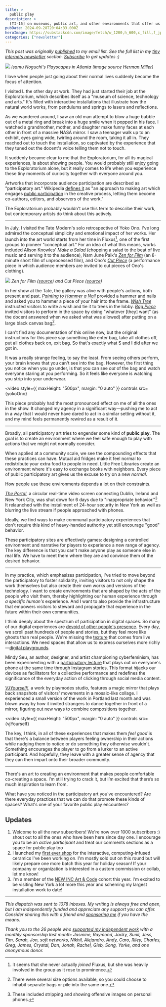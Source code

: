 ```yaml
---
title: >
  public play
description: >
  [TI-15] on museums, public art, and other environments that offer us a new normal
pubDate: 2024-09-28T20:04:33.000Z
heroImage: https://substackcdn.com/image/fetch/w_1200,h_600,c_fill,f_jpg,q_auto:good,fl_progressive:steep,g_auto/https%3A%2F%2Fsubstack-post-media.s3.amazonaws.com%2Fpublic%2Fimages%2Fcad50780-781d-4fce-9a02-ef8dad21525b_3024x2268.heic
categories: ["newsletter"]
---
```



_This post was originally [published]() to my email list. See the full list in my [tiny internets newsletter](https://spencerchang.substack.com/s/tiny-internets) section. [Subscribe](https://spencerchang.substack.com/subscribe) to get updates :)_

![](https://substackcdn.com/image/fetch/w_1456,c_limit,f_webp,q_auto:good,fl_progressive:steep/https%3A%2F%2Fsubstack-post-media.s3.amazonaws.com%2Fpublic%2Fimages%2Fd70295e2-9a6c-4087-83da-7ba13788f2bc_480x330.png)
_Isamu Noguchi's Playscapes in Atlanta (image source [Herman Miller](https://www.hermanmiller.com/stories/why-magazine/the-story-behind-isamu-noguchis-playscapes-in-atlanta/))_

I love when people just going about their normal lives suddenly become the focus of attention.

I visited L the other day at work. They had just started their job at the Exploratorium, which describes itself as a "museum of science, technology and arts." It's filled with interactive installations that illustrate how the natural world works, from pendulums and springs to lasers and reflections.

As we wandered around, I saw an old man attempt to blow a huge bubble out of a metal ring and break into a huge smile when it popped in his face. I watched a grandmother, mother, and daughter make funny faces at each other in front of a massive NASA mirror. I saw a teenager walk up to an exhibit, eyes going wide, twirling around the room, taking it all in. They reached out to touch the installation, so captivated by the experience that they tuned out the docent's voice telling them not to touch.

It suddenly became clear to me that the Exploratorium, for all its magical experiences, is about showing people. You would probably still enjoy going to the Exploratorium alone, but it really comes to life when you experience these tiny moments of curiosity together with everyone around you.

Artworks that incorporate audience participation are described as "participatory art." Wikipedia [defines it](https://en.wikipedia.org/wiki/Participatory_art) as "an approach to making art which engages [public participation](https://en.wikipedia.org/wiki/Public_participation "Public participation") in the creative process, letting them become co-authors, editors, and observers of the work."

The Exploratorium probably wouldn't use this term to describe their work, but contemporary artists do think about this actively.

---

In July, I visited the Tate Modern's solo retrospective of Yoko Ono. I've long admired the conceptual simplicity and emotional impact of her works. Her launch into the art world starts from her time in Fluxus[^1], one of the first groups to pioneer "conceptual art." For an idea of what this means, works included Alison Knowles' [_Make a Salad_](https://en.wikipedia.org/wiki/Make_a_Salad) (chopping a salad to the beat of live music and serving it to the audience), Nam June Paik's [_Zen for Film_](https://www.moma.org/collection/works/128108https://www.moma.org/collection/works/128108) (an 8-minute short film of unprocessed film), and Ono's [_Cut Piece_](https://www.moma.org/audio/playlist/15/373) (a performance piece in which audience members are invited to cut pieces of Ono's clothing).

![](https://substackcdn.com/image/fetch/w_1456,c_limit,f_webp,q_auto:good,fl_progressive:steep/https%3A%2F%2Fsubstack-post-media.s3.amazonaws.com%2Fpublic%2Fimages%2F58fc8b5d-b94e-4369-ba22-d2c9d6f6c01a_1600x800.png)
_Zen for Film ([source](https://kanal.brussels/en/events/zen-film-1)) and Cut Piece ([source](https://www.moma.org/audio/playlist/15/373))_

In her show at the Tate, the gallery was alive with people's actions, both present and past. [_Painting to Hammer a Nail_](https://www.imaginepeace.com/archives/7487) provided a hammer and nails and asked you to hammer a piece of your hair into the frame. [_Wish Tree_](<https://en.wikipedia.org/wiki/Wish_Tree_(Yoko_Ono_art_series)>) instructed visitors to write a wish and tie it to trees in the lobby. [_Bag Piece_](https://twitter.com/yokoono/status/1820836630510342474) invited visitors to perform in the space by doing "whatever \[they\] want" (as the docent answered when we asked what was allowed) after putting on a large black canvas bag[^2].

I can't find any documentation of this online now, but the original instructions for this piece say something like enter bag, take all clothes off, put all clothes back on, exit bag. So that's exactly what S and I did after we got in.

It was a really strange feeling, to say the least. From seeing others perform, your brain knows that you can't see into the bag. However, the first thing you notice when you go under, is that you can see _out_ of the bag and watch everyone staring at you performing. So it feels like everyone is watching you strip into your underwear.

<video
  style={{ maxHeight: "500px", margin: "0 auto" }}
  controls
  src={yokoOno}
></video>

This piece probably had the most pronounced effect on me of all the ones in the show. It changed my agency in a significant way—pushing me to act in a way that I would never have dared to act in a similar setting without it, and my mind feels permanently rewired as a result of it.

---

Broadly, all participatory art tries to engender some kind of **public play**. The goal is to create an environment where we feel safe enough to play with actions that we might not normally consider.

When applied at a community scale, we see the compounding effects that these practices can have. Mutual aid fridges make it feel normal to redistribute your extra food to people in need. Little Free Libraries create an environment where it's easy to exchange books with neighbors. Every piece of public participatory art gives us the excuse to try on a new _normal_.

How people use these environments depends a lot on their constraints.

[_The Portal_](https://en.wikipedia.org/wiki/New_York%E2%80%93Dublin_Portal), a circular real-time video screen connecting Dublin, Ireland and New York City, was shut down for 6 days due to "inappropriate behavior."[^3] It relaunched with the installment of 24-hour security in New York as well as blurring the live stream if people approached with phones.

Ideally, we find ways to make communal participatory experiences that don't require this kind of heavy-handed authority yet still encourage "good" behavior.

These participatory sites are effectively games: designing a controlled environment and narrative for players to experience a new range of agency. The key difference is that you can't make anyone play as someone else in real life. We have to meet them where they are and convince them of the desired behavior.

---

In my practice, which emphasizes participation, I've tried to move beyond the participatory to foster solidarity, inviting visitors to not only shape the work themselves but also create their own works and versions of the technology. I want to create environments that are shaped by the acts of the people who visit them, thereby highlighting our human experience through _a specific human's_ experience. And I want to also provide the infrastructure that empowers visitors to steward and propagate that experience in the future within their own communities.

I think deeply about the spectrum of participation in digital spaces. So many of our digital experiences are [devoid of other people's presence](https://spencerchang.substack.com/p/ti-09-the-internet-is-one-big-video). Every day, we scroll past hundreds of people and stories, but they feel more like ghosts than real people. We're missing the [texture](https://spencerchang.substack.com/p/finding-texture) that comes from live interactions. We need spaces that allow us to express ourselves more richly—[digital playgrounds](https://spencerchang.substack.com/p/digital-playgrounds).

Mindy Seu, an author, designer, and artist championing cyberfeminism, has been experimenting with a [participatory lecture](https://www.instagram.com/p/C_CDKM5slx9/?img_index=3) that plays out on everyone's phone at the same time through Instagram stories. This format hijacks our devices as facilitators for a collective performance and redefines the significance of the everyday action of clicking through social media content.

[_VJYourself!_](https://www.playmodes.com/home/vjyourself/), a work by playmodes studio, features a magic mirror that plays back snapshots of visitors' movements in a mosaic-like collage. I experienced a small version of the work in Portland last month and was blown away by how it invited strangers to dance together in front of a mirror, figuring out new ways to combine compositions together.

<video
  style={{ maxHeight: "500px", margin: "0 auto" }}
  controls
  src={vjYourself}
></video>

The key, I think, in all of these experiences that makes them _feel_ _good_ is that there's a balance between players feeling ownership in their actions while nudging them to notice or do something they otherwise wouldn't. Something encourages the player to go from a lurker to an active participant. And hopefully, they leave with a greater sense of agency that they can then impart onto their broader community.

---

There's an art to creating an environment that makes people comfortable co-creating a space. I’m still trying to crack it, but I’m excited that there’s so much inspiration to learn from.

What have you noticed in the participatory art you've encountered? Are there everyday practices that we can do that promote these kinds of spaces? What's one of your favorite public play encounters?

## Updates

1. Welcome to all the new subscribers! We're now over 1000 subscribers :) shout out to all the ones who have been here since day one. I encourage you to be an _active participant_ and treat our comments sections as a space for public play too
2. I launched my [first ever shop](https://objects.spencer.place/) for the interactive, computing-infused ceramics I've been working on. I'm mostly sold out on this round but will likely prepare one more batch this year for holiday season! If your company or organization is interested in a custom commission or collab, let me know!
3. I'm a member of the [NEW INC Art & Code](https://www.newinc.org/year-11-members/spencer-chang) cohort this year. I'm excited to be visiting New York a lot more this year and scheming my largest installation work to date!

---

_This dispatch was sent to 1078 inboxes. My writing is always free and open, but I am independently funded and appreciate any support you can offer. Consider sharing this with a friend and_ [_sponsoring me_](https://github.com/sponsors/spencerc99) _if you have the means._

_Thank you to the 26 people who_ [_supported my independent work_](https://github.com/sponsors/spencerc99) _with a monthly sponsorship last month: Jasmine, Raymond, Jacky, Sunil, Jess, Tim, Sarah, Jon, soft networks, Nikhil, Alejandro, Andy, Caro, Riley, Charles, Greg, James, Crystal, Dan, Jonah, Rachel, Gleb, Song, Yorke, and one anonymous donor._

[^1]: It seems that she never actually _joined_ Fluxus, but she was heavily involved in the group as it rose to prominence.
[^2]: There were several size options available, so you could choose to inhabit separate bags or pile into the same one.
[^3]: These included stripping and showing offensive images on personal phones.
